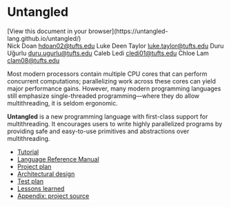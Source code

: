 # Untangled

<div className="print-only browser-cta">
  [View this document in your browser](https://untangled-lang.github.io/untangled/)
</div>


<div className="authors">
  <span>Nick Doan</span> <a href="mailto:hdoan02@tufts.edu">hdoan02@tufts.edu</a>
  <span>Luke Deen Taylor</span> <a href="mailto:luke.taylor@tufts.edu">luke.taylor@tufts.edu</a>
  <span>Duru Uğurlu</span> <a href="mailto:duru.ugurlu@tufts.edu">duru.ugurlu@tufts.edu</a>
  <span>Caleb Ledi</span> <a href="mailto:cledi01@tufts.edu">cledi01@tufts.edu</a>
  <span>Chloe Lam</span> <a href="mailto:clam08@tufts.edu">clam08@tufts.edu</a>
</div>

Most modern processors contain multiple CPU cores that can perform concurrent computations;
parallelizing work across these cores can yield major performance gains. However, many modern
programming languages still emphasize single-threaded programming—where they do allow
multithreading, it is seldom ergonomic.

**Untangled** is a new programming language with first-class support for multithreading. It
encourages users to write highly parallelized programs by providing safe and easy-to-use primitives
and abstractions over multithreading.


- [Tutorial](tutorial.html)
- [Language Reference Manual](lrm.html)
- [Project plan](project-plan.html)
- [Architectural design](architectural-design.html)
- [Test plan](test-plan.html)
- [Lessons learned](lessons-learned.html)
- [Appendix: project source](https://github.com/untangled-lang/untangled)
